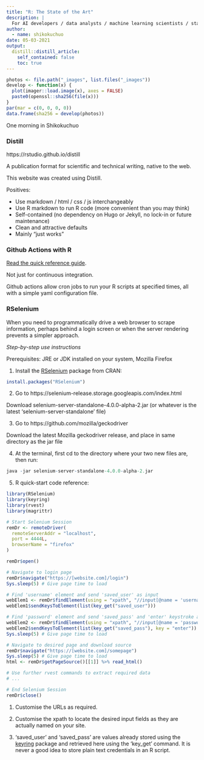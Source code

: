 ```yaml
---
title: "R: The State of the Art"
description: |
  For AI developers / data analysts / machine learning scientists / statisticians
author:
  - name: shikokuchuo
date: 05-03-2021
output:
  distill::distill_article:
    self_contained: false
    toc: true
---
```


```r

photos <- file.path("_images", list.files("_images"))
develop <- function(x) {
  plot(imager::load.image(x), axes = FALSE)
  paste0(openssl::sha256(file(x)))
}
par(mar = c(0, 0, 0, 0))
data.frame(sha256 = develop(photos))

```
<aside> One morning in Shikokuchuo </aside>

### Distill

https://rstudio.github.io/distill

A publication format for scientific and technical writing, native to the web.

This website was created using Distill.

Positives:

- Use markdown / html / css / js interchangeably
- Use R markdown to run R code (more convenient than you may think)
- Self-contained (no dependency on Hugo or Jekyll, no lock-in or future maintenance)
- Clean and attractive defaults
- Mainly "just works"

### Github Actions with R

[Read the quick reference guide](https://orchid00.github.io/actions_sandbox/).

Not just for continuous integration.

Github actions allow cron jobs to run your R scripts at specified times, all with a simple yaml configuration file.

### RSelenium

When you need to programmatically drive a web browser to scrape information, perhaps behind a login screen or when the server rendering prevents a simpler approach.

*Step-by-step use instructions*

Prerequisites: JRE or JDK installed on your system, Mozilla Firefox

1. Install the [RSelenium](https://github.com/ropensci/RSelenium) package from CRAN:

```r

install.packages("RSelenium")

```

2. Go to https://selenium-release.storage.googleapis.com/index.html

Download selenium-server-standalone-4.0.0-alpha-2.jar (or whatever is the latest 'selenium-server-standalone' file)

3. Go to https://github.com/mozilla/geckodriver

Download the latest Mozilla geckodriver release, and place in same directory as the jar file

4. At the terminal, first cd to the directory where your two new files are, then run: 

```r

java -jar selenium-server-standalone-4.0.0-alpha-2.jar

```

5. R quick-start code reference:

```r

library(RSelenium)
library(keyring)
library(rvest)
library(magrittr)

# Start Selenium Session
remDr <- remoteDriver(
  remoteServerAddr = "localhost",
  port = 4444L,
  browserName = "firefox"
)

remDr$open()

# Navigate to login page
remDr$navigate("https://[website.com]/login")
Sys.sleep(5) # Give page time to load

# Find 'username' element and send 'saved_user' as input
webElem1 <- remDr$findElement(using = "xpath", "//input[@name = 'username']")
webElem1$sendKeysToElement(list(key_get("saved_user")))

# Find 'password' element and send 'saved_pass' and 'enter' keystroke as input
webElem2 <- remDr$findElement(using = "xpath", "//input[@name = 'password']")
webElem2$sendKeysToElement(list(key_get("saved_pass"), key = "enter"))
Sys.sleep(5) # Give page time to load

# Navigate to desired page and download source
remDr$navigate("https://[website.com]/somepage")
Sys.sleep(5) # Give page time to load
html <- remDr$getPageSource()[[1]] %>% read_html()

# Use further rvest commands to extract required data
# ...

# End Selenium Session
remDr$close()

```
<aside>
1. Customise the URLs as required.

2. Customise the xpath to locate the desired input fields as they are actually named on your site.

3. 'saved_user' and 'saved_pass' are values already stored using the [keyring](https://github.com/r-lib/keyring) package and retrieved here using the 'key_get' command. It is never a good idea to store plain text credentials in an R script.
</aside>
